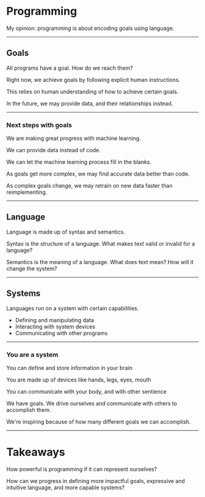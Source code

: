 # Programming

My opinion: programming is about encoding goals using language.

---

## Goals

All programs have a goal. How do we reach them?

Right now, we achieve goals by following explicit human instructions.

This relies on human understanding of how to achieve certain goals.

In the future, we may provide data, and their relationships instead.

---

### Next steps with goals

We are making great progress with machine learning.  

We can provide data instead of code.  

We can let the machine learning process fill in the blanks.  

As goals get more complex, we may find accurate data better than code.  

As complex goals change, we may retrain on new data faster than reimplementing.  

---

## Language

Language is made up of syntax and semantics.

Syntax is the structure of a language. What makes text valid or invalid for a language?

Semantics is the meaning of a language. What does text mean? How will it change the system?

---

## Systems

Languages run on a system with certain capabilities.

- Defining and manipulating data
- Interacting with system devices
- Communicating with other programs

---

### You are a system

You can define and store information in your brain  

You are made up of devices like hands, legs, eyes, mouth  

You can communicate with your body, and with other sentience  

We have goals. We drive ourselves and communicate with others to accomplish them.  

We're inspiring because of how many different goals we can accomplish.  

---

# Takeaways

How powerful is programming if it can represent ourselves?  

How can we progress in defining more impactful goals, expressive and intuitive language, and more capable systems?
